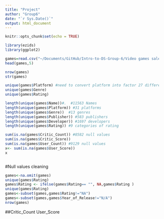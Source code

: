 ```yaml
---
title: "Project"
author: "Group6"
date: "`r Sys.Date()`"
output: html_document
---
```


```r
knitr::opts_chunk$set(echo = TRUE)
```


```r

library(ezids)
library(ggplot2)

games=read.csv("~/Documents/GitHub/Intro-to-DS-Group-6/Video games sales.csv")
head(games,5)
```


```r
nrow(games)
str(games)
```
```r
unique(games$Platform) #need to convert platform into factor 27 different platforms
unique(games$Genre)
unique(games$Rating)

length(unique(games$Name))#.  #11563 Names
length(unique(games$Platform)) #31 platforms
length(unique(games$Genre))  #13 genres
length(unique(games$Publisher)) #583 publishers
length(unique(games$Developer)) #1697 developers
length(unique(games$Rating)) #9 categories of rating
```
```r
sum(is.na(games$Critic_Count)) #8582 null values
sum(is.na(games$Critic_Score))
sum(is.na(games$User_Count)) #9129 null values
x<- sum(is.na(games$User_Score))
x
```


```r

```

#Null values cleaning 

```r
games<-na.omit(games)
unique(games$Rating)
games$Rating <- ifelse(games$Rating== "", NA,games$Rating )
unique(games$Rating)
games<-subset(games,games$Rating!="NA")
games<-subset(games,games$Year_of_Release!="N/A")
nrow(games)

```
##Critic_Count	User_Score



```r


```
